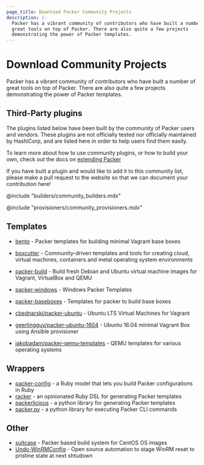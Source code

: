 ```yaml
---
page_title: Download Packer Community Projects
description: |-
  Packer has a vibrant community of contributors who have built a number of
  great tools on top of Packer. There are also quite a few projects
  demonstrating the power of Packer templates.
---
```


# Download Community Projects

Packer has a vibrant community of contributors who have built a number of great
tools on top of Packer. There are also quite a few projects demonstrating the
power of Packer templates.

## Third-Party plugins

The plugins listed below have been built by the community of Packer users and
vendors. These plugins are not officially tested nor officially maintained by
HashiCorp, and are listed here in order to help users find them easily.

To learn more about how to use community plugins, or how to build your own,
check out the docs on [extending Packer](/docs/extending/plugins.html)

If you have built a plugin and would like to add it to this community list,
please make a pull request to the website so that we can document your
contribution here!

@include "builders/community_builders.mdx"

@include "provisioners/community_provisioners.mdx"

## Templates

- [bento](https://github.com/chef/bento) - Packer templates for building minimal
  Vagrant base boxes

- [boxcutter](https://github.com/boxcutter) - Community-driven templates and
  tools for creating cloud, virtual machines, containers and metal operating
  system environments

- [packer-build](https://github.com/tylert/packer-build) - Build fresh Debian
  and Ubuntu virtual machine images for Vagrant, VirtualBox and QEMU

- [packer-windows](https://github.com/joefitzgerald/packer-windows) - Windows
  Packer Templates

- [packer-baseboxes](https://github.com/taliesins/packer-baseboxes) - Templates
  for packer to build base boxes

- [cbednarski/packer-ubuntu](https://github.com/cbednarski/packer-ubuntu) -
  Ubuntu LTS Virtual Machines for Vagrant

- [geerlingguy/packer-ubuntu-1604](https://github.com/geerlingguy/packer-ubuntu-1604)
  \- Ubuntu 16.04 minimal Vagrant Box using Ansible provisioner

- [jakobadam/packer-qemu-templates](https://github.com/jakobadam/packer-qemu-templates)
  \- QEMU templates for various operating systems

## Wrappers

- [packer-config](https://github.com/ianchesal/packer-config) - a Ruby model that lets you build Packer configurations in Ruby
- [racker](https://github.com/aspring/racker) - an opinionated Ruby DSL for generating Packer templates
- [packerlicious](https://github.com/mayn/packerlicious) - a python library for generating Packer templates
- [packer.py](https://github.com/mayn/packer.py) - a python library for executing Packer CLI commands

## Other

- [suitcase](https://github.com/tmclaugh/suitcase) - Packer based build system for CentOS OS images
- [Undo-WinRMConfig](https://cloudywindows.io/post/winrm-for-provisioning-close-the-door-on-the-way-out-eh/) - Open source automation to stage WinRM reset to pristine state at next shtudown
